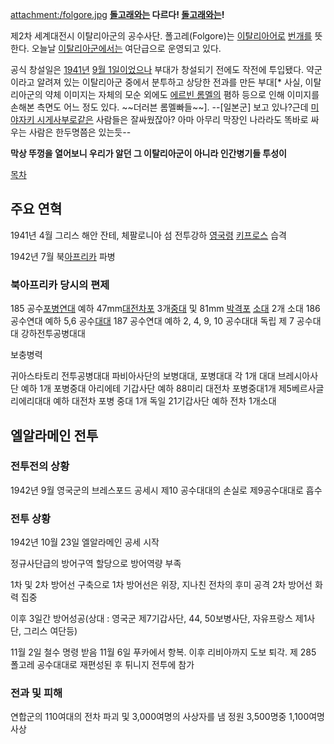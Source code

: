 attachment:/folgore.jpg
'''[[돌고래]]와는 다르다! [[돌고래]]와는!'''

제2차 세계대전시 이탈리아군의 공수사단. 폴고레(Folgore)는 [[이탈리아어]]로 [[번개]]를 뜻한다. 오늘날 [[이탈리아군]]에서는 여단급으로 운영되고 있다.

공식 창설일은 [[1941년]] [[9월 1일]]이었으나 부대가 창설되기 전에도 작전에 투입됐다. 약군이라고 알려져 있는 이탈리아군 중에서 분투하고 상당한 전과를 만든 부대[* 사실, 이탈리아군의 약체 이미지는 자체의 모순 외에도 [[에르빈 롬멜]]의 폄하 등으로 인해 이미지를 손해본 측면도 어느 정도 있다. ~~더러븐 롬멜빠들~~]. --[일본군] 보고 있나?근데 [[미야자키 시게사부로]]같은 사람들은 잘싸웠잖아? 아마 아무리 막장인 나라라도 똑바로 싸우는 사람은 한두명쯤은 있는듯--

'''막상 뚜껑을 열어보니 우리가 알던 그 이탈리아군이 아니라 인간병기들 투성이'''

[[목차]]

== 주요 연혁 ==

1941년 4월 그리스 해안 잔테, 체팔로니아 섬 전투강하
[[영국]]령 [[키프로스]] 습격

1942년 7월 북[[아프리카]] 파병

=== 북아프리카 당시의 편제 ===

185 공수[[포병]][[연대]] 예하 47mm[[대전차포]] 3개[[중대]] 및 81mm [[박격포]] [[소대]] 2개 소대
186 공수연대 예하 5,6 공수[[대대]]
187 공수연대 예하 2, 4, 9, 10 공수대대
독립 제 7 공수대대
강하전투공병대대

보충병력

귀아스타토리 전투공병대대
파비아사단의 보병대대, 포병대대 각 1개 대대
브레시아사단 예하 1개 포병중대
아리에테 기갑사단 예하 88미리 대전차 포병중대1개
제5베르사글리에리대대 예하 대전차 포병 중대 1개
독일 21기갑사단 예하 전차 1개소대

== 엘알라메인 전투 ==

=== 전투전의 상황 ===

1942년 9월 영국군의 브레스포드 공세시 제10 공수대대의 손실로 제9공수대대로 흡수

=== 전투 상황 ===

1942년 10월 23일 엘알라메인 공세 시작

정규사단급의 방어구역 할당으로 방어역량 부족

1차 및 2차 방어선 구축으로 1차 방어선은 위장, 지나친 전차의 후미 공격
2차 방어선 화력 집중

이후 3일간 방어성공(상대 : 영국군 제7기갑사단, 44, 50보병사단, 자유프랑스 제1사단, 그리스 여단등)

11월 2일 철수 명령 받음
11월 6일 푸카에서 항복. 이후 리비아까지 도보 퇴각.
제 285 폴고레 공수대대로 재편성된 후 튀니지 전투에 참가

=== 전과 및 피해 ===

연합군의 110여대의 전차 파괴 및 3,000여명의 사상자를 냄
정원 3,500명중 1,100여명 사상
